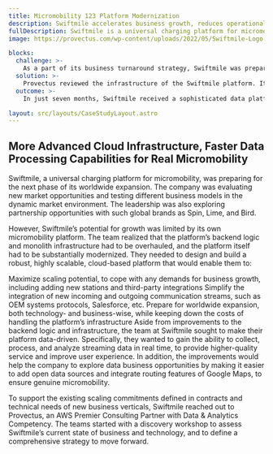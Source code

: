 ```yaml
---
title: Micromobility 123 Platform Modernization
description: Swiftmile accelerates business growth, reduces operational costs, and improves user experience on a new data platform
fullDescription: Swiftmile is a universal charging platform for micromobility, designed to make sustainable transport available to everyone. The company provides a one-stop charging and parking solution for e-bikes, e-scooters, and e-mopeds through a network of Charging Hubs. Swiftmile is headquartered in the San Francisco Bay Area, with deployments across Europe and North America.
image: https://provectus.com/wp-content/uploads/2022/05/Swiftmile-Logo-348x309-1.png

blocks:
  challenge: >-
    As a part of its business turnaround strategy, Swiftmile was preparing for its next phase of global expansion. To cope with any business and technical demands for growth, the company wanted to improve and scale the platform’s infrastructure, and add advanced capabilities for data streaming. The final goal was to receive a robust, highly scalable, data-powered micromobility management platform that would enable Swiftmile to accelerate business growth, reduce operational costs, and improve user experience through faster data processing and higher-quality service, with zero-incidence performance.
  solution: >-
    Provectus reviewed the infrastructure of the Swiftmile platform. It had been designed and built as a monolithic application, which limited Swiftmile’s potential to innovate due to slower releases, reduced scalability, and higher development and operational costs. The solution was to build a new microservice-based data platform on AWS. The platform was developed using a combination of AWS services, Apache Kafka, Java stack, and Swiss Army Kube (SAK). The Provectus team ensured stable performance during deployment, migration, and implementation of the platform and of its new features.
  outcome: >-
    In just seven months, Swiftmile received a sophisticated data platform designed to collect, process, and utilize various types of data. The new, highly scalable infrastructure of the platform increased its performance and capacity by 20x, with the same cloud infrastructure costs. It enabled Swiftmile to quickly scale business use cases and models, and add new functionality, data sources and pipelines, without the need to change the overall structure of the platform. The platform demonstrated 100% system availability. Two months into the new platform’s adoption, no incidents had been detected.

layout: src/layouts/CaseStudyLayout.astro
---
```


## More Advanced Cloud Infrastructure, Faster Data Processing Capabilities for Real Micromobility

Swiftmile, a universal charging platform for micromobility, was preparing for the next phase of its worldwide expansion. The company was evaluating new market opportunities and testing different business models in the dynamic market environment. The leadership was also exploring partnership opportunities with such global brands as Spin, Lime, and Bird.

However, Swiftmile’s potential for growth was limited by its own micromobility platform. The team realized that the platform’s backend logic and monolith infrastructure had to be overhauled, and the platform itself had to be substantially modernized. They needed to design and build a robust, highly scalable, cloud-based platform that would enable them to:

Maximize scaling potential, to cope with any demands for business growth, including adding new stations and third-party integrations
Simplify the integration of new incoming and outgoing communication streams, such as OEM systems protocols, Salesforce, etc.
Prepare for worldwide expansion, both technology- and business-wise, while keeping down the costs of handling the platform’s infrastructure
Aside from improvements to the backend logic and infrastructure, the team at Swiftmile sought to make their platform data-driven. Specifically, they wanted to gain the ability to collect, process, and analyze streaming data in real time, to provide higher-quality service and improve user experience. In addition, the improvements would help the company to explore data business opportunities by making it easier to add open data sources and integrate routing features of Google Maps, to ensure genuine micromobility.

To support the existing scaling commitments defined in contracts and technical needs of new business verticals, Swiftmile reached out to Provectus, an AWS Premier Consulting Partner with Data & Analytics Competency. The teams started with a discovery workshop to assess Swiftmile’s current state of business and technology, and to define a comprehensive strategy to move forward.
